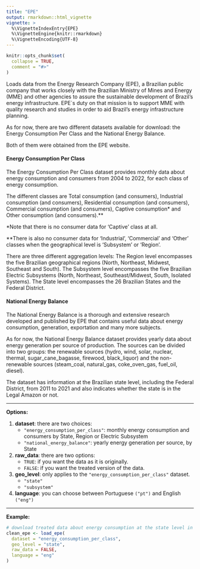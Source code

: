 ```yaml
---
title: "EPE"
output: rmarkdown::html_vignette
vignette: >
  %\VignetteIndexEntry{EPE}
  %\VignetteEngine{knitr::rmarkdown}
  %\VignetteEncoding{UTF-8}
---
```


```r
knitr::opts_chunk$set(
  collapse = TRUE,
  comment = "#>"
)
```

Loads data from the Energy Research Company (EPE), a Brazilian public company that works closely with the Brazilian Ministry of Mines and Energy (MME) and other agencies to assure the sustainable development of Brazil's energy infrastructure. EPE´s duty on that mission is to support MME with quality research and studies in order to aid Brazil's energy infrastructure planning.

As for now, there are two different datasets available for download: the Energy Consumption Per Class and the National Energy Balance.

Both of them were obtained from the EPE website.

#### Energy Consumption Per Class
The Energy Consumption Per Class dataset provides monthly data about energy consumption and consumers from 2004 to 2022, for each class of energy consumption.

The different classes are Total consumption (and consumers), Industrial consumption (and consumers), Residential consumption (and consumers), Commercial consumption (and consumers), Captive consumption* and Other consumption (and consumers).**

*Note that there is no consumer data for 'Captive' class at all.

**There is also no consumer data for 'Industrial', 'Commercial' and 'Other' classes when the geographical level is 'Subsystem' or 'Region'.

There are three different aggregation levels: 
The Region level encompasses the five Brazilian geographical regions (North, Northeast, Midwest, Southeast and South).
The Subsystem level encompasses the five Brazilian Electric Subsystems (North, Northeast, Southeast/Midwest, South, Isolated Systems).
The State level encompasses the 26 Brazilian States and the Federal District.

#### National Energy Balance
The National Energy Balance is a thorough and extensive research developed and published by EPE that contains useful data about energy consumption, generation, exportation and many more subjects.

As for now, the National Energy Balance dataset provides yearly data about energy generation per source of production. The sources can be divided into two groups: the renewable sources (hydro, wind, solar, nuclear, thermal, sugar_cane_bagasse, firewood, black_liquor) and the non-renewable sources (steam_coal, natural_gas, coke_oven_gas, fuel_oil, diesel).

The dataset has information at the Brazilian state level, including the Federal District, from 2011 to 2021 and also indicates whether the state is in the Legal Amazon or not.




***
**Options:**

  1. **dataset**: there are two choices:
      * `"energy_consumption_per_class"`: monthly energy consumption and consumers by State, Region or Electric Subsystem
      * `"national_energy_balance"`: yearly energy generation per source, by State

  2. **raw_data**: there are two options:
      * `TRUE`: if you want the data as it is originally.
      * `FALSE`: if you want the treated version of the data. 
      
  3. **geo_level**: only applies to the `"energy_consumption_per_class"` dataset. 
      * `"state"`
      * `"subsystem"`

  4. **language**: you can choose between Portuguese `("pt")` and English `("eng")`
  
***

**Example:**  
  
```r
# download treated data about energy consumption at the state level in english
clean_epe <- load_epe(
  dataset = "energy_consumption_per_class",
  geo_level = "state",
  raw_data = FALSE,
  language = "eng"
)
```
